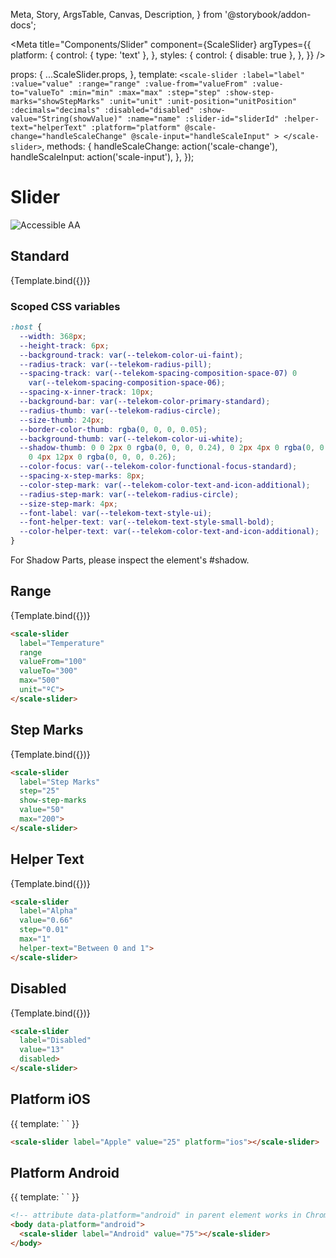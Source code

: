   Meta,
  Story,
  ArgsTable,
  Canvas,
  Description,
} from '@storybook/addon-docs';

<Meta
  title="Components/Slider"
  component={ScaleSlider}
  argTypes={{
    platform: {
      control: { type: 'text' },
    },
    styles: {
      control: { disable: true },
    },
  }}
/>

  props: {
    ...ScaleSlider.props,
  },
  template: `
    <scale-slider
      :label="label"
      :value="value"
      :range="range"
      :value-from="valueFrom"
      :value-to="valueTo"
      :min="min"
      :max="max"
      :step="step"
      :show-step-marks="showStepMarks"
      :unit="unit"
      :unit-position="unitPosition"
      :decimals="decimals"
      :disabled="disabled"
      :show-value="String(showValue)"
      :name="name"
      :slider-id="sliderId"
      :helper-text="helperText"
      :platform="platform"
      @scale-change="handleScaleChange"
      @scale-input="handleScaleInput"
      >
    </scale-slider>
  `,
  methods: {
    handleScaleChange: action('scale-change'),
    handleScaleInput: action('scale-input'),
  },
});

<div
  style={{
    display: 'inline-flex',
    alignItems: 'center',
    justifyContent: 'space-between',
    width: '100%',
  }}
>
  <h1>Slider</h1>
  <img src="assets/aa.png" alt="Accessible AA" />
</div>

## Standard

<Canvas withSource="none">
  <Story
    name="Standard"
    args={{
      label: 'Standard',
      value: 42,
    }}
  >
    {Template.bind({})}
  </Story>
</Canvas>

<ArgsTable story="Standard" />

### Scoped CSS variables

```css
:host {
  --width: 368px;
  --height-track: 6px;
  --background-track: var(--telekom-color-ui-faint);
  --radius-track: var(--telekom-radius-pill);
  --spacing-track: var(--telekom-spacing-composition-space-07) 0
    var(--telekom-spacing-composition-space-06);
  --spacing-x-inner-track: 10px;
  --background-bar: var(--telekom-color-primary-standard);
  --radius-thumb: var(--telekom-radius-circle);
  --size-thumb: 24px;
  --border-color-thumb: rgba(0, 0, 0, 0.05);
  --background-thumb: var(--telekom-color-ui-white);
  --shadow-thumb: 0 0 2px 0 rgba(0, 0, 0, 0.24), 0 2px 4px 0 rgba(0, 0, 0, 0.24),
    0 4px 12px 0 rgba(0, 0, 0, 0.26);
  --color-focus: var(--telekom-color-functional-focus-standard);
  --spacing-x-step-marks: 8px;
  --color-step-mark: var(--telekom-color-text-and-icon-additional);
  --radius-step-mark: var(--telekom-radius-circle);
  --size-step-mark: 4px;
  --font-label: var(--telekom-text-style-ui);
  --font-helper-text: var(--telekom-text-style-small-bold);
  --color-helper-text: var(--telekom-color-text-and-icon-additional);
}
```

For Shadow Parts, please inspect the element's #shadow.

## Range

<Canvas withSource="none">
  <Story
    name="Range"
    args={{
      label: 'Temperature',
      range: true,
      valueFrom: 180,
      valueTo: 330,
      max: 500,
      unit: 'ºC'
    }}
  >
    {Template.bind({})}
  </Story>
</Canvas>

```html
<scale-slider
  label="Temperature"
  range
  valueFrom="100"
  valueTo="300"
  max="500"
  unit="ºC">
</scale-slider>
```

## Step Marks

<Canvas withSource="none">
  <Story
    name="Step Marks"
    args={{
      label: 'Step Marks',
      step: 25,
      showStepMarks: true,
      value: 50,
      max: 200,
    }}
  >
    {Template.bind({})}
  </Story>
</Canvas>

```html
<scale-slider
  label="Step Marks"
  step="25"
  show-step-marks
  value="50"
  max="200">
</scale-slider>
```

## Helper Text

<Canvas withSource="none">
  <Story
    name="Helper Text"
    args={{
      label: 'Alpha',
      value: 0.66,
      step: 0.01,
      decimals: 2,
      max: 1,
      helperText: 'Between 0 and 1',
    }}
  >
    {Template.bind({})}
  </Story>
</Canvas>

```html
<scale-slider
  label="Alpha"
  value="0.66"
  step="0.01"
  max="1"
  helper-text="Between 0 and 1">
</scale-slider>
```

## Disabled

<Canvas withSource="none">
  <Story
    name="Disabled"
    args={{
      label: 'Disabled',
      value: 13,
      disabled: true,
    }}
  >
    {Template.bind({})}
  </Story>
</Canvas>

```html
<scale-slider
  label="Disabled"
  value="13"
  disabled>
</scale-slider>
```

## Platform iOS

<Canvas withSource="none">
  <Story name="Platform iOS">
    {{
      template: `
        <scale-slider label="iOS" value="25" platform="ios"></scale-slider>
      `
    }}
  </Story>
</Canvas>

```html
<scale-slider label="Apple" value="25" platform="ios"></scale-slider>
```

## Platform Android

<Canvas withSource="none">
  <Story name="Platform Android">
    {{
      template: `
        <scale-slider label="Android" value="75" platform="android"></scale-slider>
      `
    }}
  </Story>
</Canvas>

```html
<!-- attribute data-platform="android" in parent element works in Chrome -->
<body data-platform="android">
  <scale-slider label="Android" value="75"></scale-slider>
</body>
```
